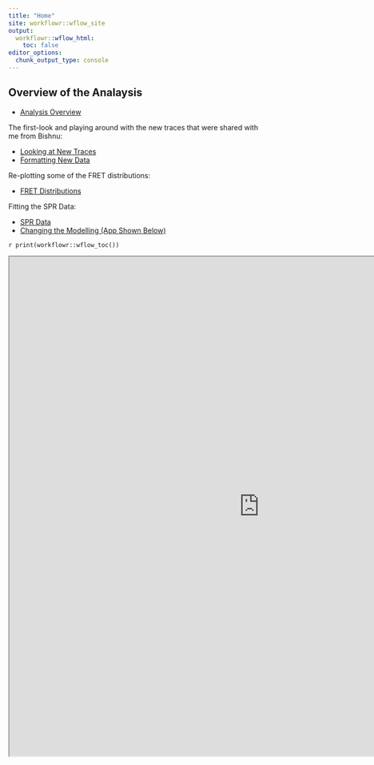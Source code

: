 ```yaml
---
title: "Home"
site: workflowr::wflow_site
output:
  workflowr::wflow_html:
    toc: false
editor_options:
  chunk_output_type: console
---
```


## Overview of the Analaysis

 * [Analysis Overview](overview.html)

The first-look and playing around with the new traces that were shared with me from Bishnu:

 * [Looking at New Traces](bishnu_new_traces.html)
 * [Formatting New Data](formatting_data.html)

Re-plotting some of the FRET distributions:

 * [FRET Distributions](fret-distributions.html)
 
Fitting the SPR Data:

 * [SPR Data](spr-modelling.html)
 * [Changing the Modelling (App Shown Below)](differential-fitting.html)


`r print(workflowr::wflow_toc())`


<iframe src ="https://bradyajohnston.shinyapps.io/smfret-state-fit/" height=1000px width=1000px />
